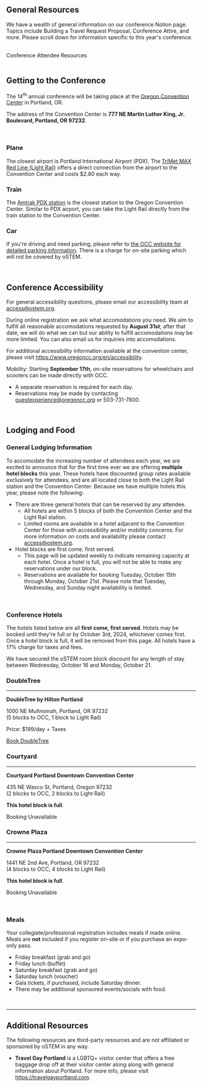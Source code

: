 
<SiteLayout title="Attendee Resources" accent="nav-green">
<div className="text-nav-green font-bold">

## General Resources

</div>

We have a wealth of general information on our conference Notion page. Topics include Building a Travel Request Proposal, Conference Attire, and more. Please scroll down for information specific to this year's conference.

<br/>
<div className="text-l flex justify-center p-2">
    <CTAButton onClick="https://ostem.notion.site/Conference-Attendee-Resources-2024-76ea110de8a447278d856623c7e8a7ce" backgroundColor="bright-peach">
      Conference Attendee Resources
    </CTAButton>
</div>

<br/>

<div className="text-nav-green font-bold">

## Getting to the Conference

</div>

The 14<sup>th</sup> annual conference will be taking place at the <a href='https://www.oregoncc.org/en' target='_blank'>Oregon Convention Center</a> in Portland, OR.

The address of the Convention Center is <b>777 NE Martin Luther King, Jr. Boulevard, Portland, OR 97232</b>.

<br/>

<div className='flex flex-col md:flex-row gap-x-4'>
<div className='w-full'>
<h3 className='text-green-900 dark:text-green-100'><FontAwesomeIcon icon={faPlane} className={"social-icon"} fixedWidth /> Plane</h3>

The closest airport is Portland International Airport (PDX). The [TriMet MAX Red Line (Light Rail)](https://trimet.org/home/planner-trip?fromPlace=Portland%20Int%27l%20Airport%20MAX%20Station%20(ID%2010579)%3A%3A45.587584%2C-122.5931&toPlace=Convention%20Center%20MAX%20Station%3A%3A45.5300519305776%2C-122.661907990664&date=2024-06-09&time=17%3A21&arriveBy=false&mode=WALK%2CBUS%2CTRAM%2CRAIL%2CGONDOLA&showIntermediateStops=true&maxWalkDistance=1609&walkSpeed=1.34&ignoreRealtimeUpdates=false&numItineraries=1&otherThanPreferredRoutesPenalty=900&tripOption=1) offers a direct connection from the airport to the Convention Center and costs $2.80 each way.
</div>
<div className='w-full'>
<h3 className='text-green-900 dark:text-green-100'><FontAwesomeIcon icon={faTrain} className={"social-icon"} fixedWidth /> Train</h3>

The [Amtrak PDX station](https://www.amtrak.com/stations/pdx) is the closest station to the Oregon Convention Center. Similar to PDX airport, you can take the Light Rail directly from the train station to the Convention Center.

</div>
<div className='w-full'>
<h3 className='text-green-900 dark:text-green-100'><FontAwesomeIcon icon={faCar} className={"social-icon"} fixedWidth /> Car</h3>

If you're driving and need parking, please refer to [the OCC website for detailed parking information](https://www.oregoncc.org/en/attend/parking-directions). There is a charge for on-site parking which will not be covered by oSTEM.
</div>
</div>

<br/>

<div className="text-nav-green font-bold">

## Conference Accessibility

</div>

For general accessibility questions, please email our accessibility team at access@ostem.org.

During online registration we ask what accomodations you need. We aim to fulfill all reasonable accomodations requested by **August 31st**; after that date, we will do what we can but our ability to fulfill accomodations may be more limited. You can also email us for inquiries into accomodations.

For additional accessibility information available at the convention center, please visit https://www.oregoncc.org/en/accessibility.

Mobility: Starting **September 17th**, on-site reservations for wheelchairs and scooters can be made directly with OCC.
- A separate reservation is required for each day. 
- Reservations may be made by contacting guestexperience@oregoncc.org or 503-731-7800.

<br/>

<div className="text-nav-green font-bold">

## Lodging and Food

</div>

### General Lodging Information

To accomodate the increasing number of attendees each year, we are excited to announce that for the first time ever we are offering <b>multiple hotel blocks</b> this year. These hotels have discounted group rates available exclusively for attendees, and are all located close to both the Light Rail station and the Convention Center. Because we have multiple hotels this year, please note the following:

- There are three general hotels that can be reserved by any attendee.
  - All hotels are within 5 blocks of both the Convention Center and the Light Rail station.
  - Limited rooms are available in a hotel adjacent to the Convention Center for those with accessibility and/or mobility concerns.  For more information on costs and availability please contact access@ostem.org. 
- Hotel blocks are first come, first served.
  - This page will be updated weekly to indicate remaining capacity at each hotel. Once a hotel is full, you will not be able to make any reservations under our block.
  - Reservations are available for booking Tuesday, October 15th through Monday, October 21st. Please note that Tuesday, Wednesday, and Sunday night availability is limited.

<br/>

### Conference Hotels

The hotels listed below are all **first come, first served**. Hotels may be booked until they're full or by October 3rd, 2024, whichever comes first. Once a hotel block is full, it will be removed from this page. All hotels have a 17% charge for taxes and fees.

<BannerMessage icon={faInfo} type='info' closeButton={false}>
  We have secured the oSTEM room block discount for any length of stay between Wednesday, October 16 and Monday, October 21.
</BannerMessage>

<div className='flex flex-col md:flex-row gap-x-4'>
<div className='w-full'>
<h3>DoubleTree</h3>
<hr className='border-red-400 border-b-2 rounded'/>

**DoubleTree by Hilton Portland**

<p><span className='text-red-800 dark:text-red-200'>1000 NE Multnomah, Portland, OR 97232</span>
<br/>(5 blocks to OCC, 1 block to Light Rail)</p>

Price: $199/day + Taxes

<a target='_blank' href='https://www.hilton.com/en/book/reservation/rooms/?ctyhocn=RLLC-DT&arrivalDate=2024-10-17&departureDate=2024-10-20&groupCode=CDTOST&room1NumAdults=1&cid=OM%2CWW%2CHILTONLINK%2CEN%2CDirectLink' className='border-red-400 text-red-800 dark:text-red-200 border-2 px-2 pt-0.5 pb-1 mt-4 inline-block hover:bg-gray-400/25 transition focus-visible:bg-gray-500/30'>
  Book DoubleTree
</a>



</div>
<div className='w-full'>
<h3>Courtyard</h3>
<hr className='border-pink-400 border-b-2 rounded'/>

**Courtyard Portland Downtown Convention Center**

<p><span className='text-pink-800 dark:text-pink-200'>435 NE Wasco St, Portland, Oregon 97232</span>
<br/>(2 blocks to OCC, 2 blocks to Light Rail)</p>

<span className='text-red-800 dark:text-red-200'><b>This hotel block is full</b>.</span>
<br/>


<p target='_blank' className='border-gray-400 text-gray-800 dark:text-gray-200 border-2 px-2 pt-0.5 pb-1 mt-4 inline-block'>
  Booking Unavailable
</p>

</div>
<div className='w-full'>
<h3>Crowne Plaza</h3>
<hr className='border-indigo-400 border-b-2 rounded'/>

**Crowne Plaza Portland Downtown Convention Center**

<p><span className='text-indigo-800 dark:text-indigo-200'>1441 NE 2nd Ave, Portland, OR 97232</span>
<br/>(4 blocks to OCC, 4 blocks to Light Rail)</p>


<span className='text-red-800 dark:text-red-200'><b>This hotel block is full</b>.</span>
<br/>


<p target='_blank' className='border-gray-400 text-gray-800 dark:text-gray-200 border-2 px-2 pt-0.5 pb-1 mt-4 inline-block'>
  Booking Unavailable
</p>

</div>
</div>

<br/>

### Meals

Your collegiate/professional registration includes meals if made online. Meals are **not** included if you register on-site or if you purchase an expo-only pass.
- Friday breakfast (grab and go)
- Friday lunch (buffet)
- Saturday breakfast (grab and go)
- Saturday lunch (voucher)
- Gala tickets, if purchased, include Saturday dinner.
- There may be additional sponsored events/socials with food.

<br/>

---

<div className="text-nav-green font-bold">

## Additional Resources

</div>

The following resources are third-party resources and are not affiliated or sponsored by oSTEM in any way.

- **Travel Gay Portland** is a LGBTQ+ visitor center that offers a free baggage drop off at their visitor center along along with general information about Portland. For more info, please visit https://travelgayportland.com.

<br/>
</SiteLayout>
